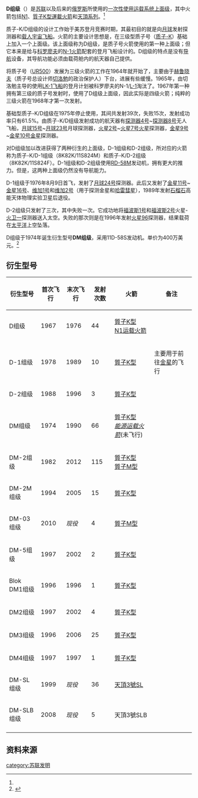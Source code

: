 {{Infobox rocket stage
<!-- Image -->
|image         = Block-D.jpg
|caption       = DM组级

<!-- Basic information -->
|name          = Blok DM <ref name=b14643-protondesign/>
|manufacturer  = <!--stage manufacturer-->
|country       = [[苏联|苏联]]
|rockets       = [[N1运载火箭|N1]]、[[质子运载火箭|质子运载火箭]]和[[天頂系列運載火箭|天頂系列運載火箭]]

<!-- General characteristics -->
|height        = {{convert|6.28|m|ft|abbr=on}}<!--height in meters, use {{convert}}-->
|diameter      = {{convert|3.70|m|ft|abbr=on}}<!--diameter in meters, use {{convert}}-->
|mass          = {{convert|17360|kg|lb|abbr=on}}<!--gross mass in kilograms, use {{convert}}-->
|propmass      = {{convert|15220|kg|lb|abbr=on}}<!--propellant mass in kilograms, use {{convert}}-->
|empty         = {{convert|2140|kg|lb|abbr=on}}<!--dry mass in kilograms, use {{convert}}-->

<!-- Associated Stages -->
|family        = D组级<!--if a member of a family of stages-->
|derived_from  = D组级<!--if derived from another stage or stages-->
|derivatives   = [[Blok_DM-03|DM-03组级]]<!--if derivative stages-->
|comparable    = [[Briz-M|Briz-M]]<!--if any similar, unrelated stage-->

<!-- Launch history -->
|status        = 已退役<!--active, retired, under development, cancelled, etc-->
|launches      = 66<!--total launches to date-->
|success       = <!--number of times stage has operated successfully-->
|fail          = <!--number of times stage itself has failed-->
|noburn        = <!--lower stage failed-->
|other_outcome = <!--other-->
|first         = 1974-03-26<!--date of first flight-->
|last          = 1988-05-06<!--date of last flight-->
|only          = <!--date of launch if stage flew only once-->
{{Infobox rocket/stage
|name          = DM组级
|engines       = [[RD-58M|RD-58M]]
|thrust        = {{convert|83.61|kN|lbf|abbr=on}}<!--thrust provided by stage in kN, use {{convert}}, required-->
|SI            = {{convert|363.5|isp|abbr=on}}<!--specific impulse of stage in s-->
|burntime          = 630秒<!--stage burn time in s -->
|fuel          = [[RG-1_(propellant)|RG-1]]/[[LOX|LOX]]<!--propellant used in stage, required-->
}}
}}

'''D组级'''（{{lang-ru|Блок Д}}）是[[苏联|苏联]]以及后来的[[俄罗斯|俄罗斯]]所使用的[[一次性使用运载系统|一次性使用运载系统]][[多節火箭#上面级|上面级]]，其中火箭包括[[N1运载火箭|N1]]、[[質子K型運載火箭|質子K型運載火箭]]和[[天頂系列運載火箭|天頂系列]]。<ref name=rkke-blokdmsl/>

质子-K/D组级的设计工作始于美苏登月竞赛时期，其最初目的就是向[[月球|月球]]发射探测器和[[载人宇宙飞船|载人宇宙飞船]]。火箭的主要设计思想是，在三级型质子号（[[质子-K|质子-K]]）基础上加入一个上面级。该上面级称为D组级，是质子号火箭使用的第一种上面级；但它本来是给与[[科罗廖夫|科罗廖夫]]的[[n1运载火箭|N-1火箭]]配套的登月飞船设计的。D组级的特点是没有[[导航|导航]]设备，其导航功能必须由载荷舱内的航天器自己提供。

将质子号（[[UR500|UR500]]）发展为三级火箭的工作在1964年就开始了，主要由于[[赫鲁晓夫|赫鲁晓夫]]（质子号总设计师[[切洛勉|切洛勉]]的政治保护人）下台，进展有些缓慢。1965年，由切洛勉主导的使用[[LK-1飞船|LK-1飞船]]的登月计划被科罗廖夫的N-1/[[L-1飞船|L-1]]淘汰了。1967年第一种拥有第三级的质子号发射时，使用了D组级上面级，因此实际是四级火箭；纯粹的三级火箭在1968年才第一次发射。

基础型质子-K/D组级在1975年停止使用，其间共发射39次，失败15次，发射成功率只有61.5%。由质子-K/D组级发射成功的航天器有[[探测器4号|探测器4号]]~[[探测器8号|探测器8号]]无人飞船，[[月球15号|月球15号]]~[[月球23号|月球23号]]月球探测器，[[火星2号|火星2号]]~[[火星7号|火星7号]][[火星|火星]]探测器，[[金星9号|金星9号]]~[[金星10号|金星10号]][[金星|金星]]探测器。

对D组级加以改进获得了两种衍生的上面级，D-1组级和D-2组级，所对应的火箭称为质子-K/D-1组级（8K82K/11S824M）和质子-K/D-2组级（8K82K/11S824F）。D-1组级和D-2组级使用[[RD-58M|RD-58M]]发动机，拥有更大的推力。但是，这两种上面级仍然没有导航能力。

D-1组级于1976年8月9日首飞，发射了[[月球24号|月球24号]]探测器。此后又发射了[[金星11号|金星11号]]~[[金星16号|金星16号]]、[[维加1号|维加1号]]和[[维加2号|维加2号]]（用于探测金星和[[哈雷彗星|哈雷彗星]]），1989年发射[[石榴石高能天体物理实验卫星|石榴石]]高能天体物理实验卫星后退役。

D-2组级只发射了三次，其中失败一次。它成功地将[[福波斯1号|福波斯1号]]和[[福波斯2号|福波斯2号]]火星-[[火卫一|火卫一]]探测器送入太空。失败的那次则是在1996年发射[[火星96|火星96]]探测器，结果载荷在[[太平洋|太平洋]]上空坠落。

D组级于1974年诞生衍生型号'''DM组级'''，采用11D-58S发动机。单价为400万美元。<ref>{{cite web | url=http://www.astronautix.com/craft/blo11s86.htm | title=Block DM 11S86 | accessdate=2008-09-26 | dead-url=yes | archiveurl=https://web.archive.org/web/20080723225810/http://www.astronautix.com/craft/blo11s86.htm | archivedate=2008-07-23 }}</ref>

==衍生型号==
{| class="wikitable sortable"
|-
! 衍生型号
! 首次飞行
! 末次飞行
! 发射次数
! 火箭
! 备注
|-
! D组级
| 1967
| 1976
| 44
| [[質子K型運載火箭|質子K型]]<br/>[[N1运载火箭|N1运载火箭]]
|
|-
! D-1组级
| 1978
| 1989
| 10
| [[質子K型運載火箭|質子K型]]
| 主要用于前往[[金星|金星]]的飞行
|-
! D-2组级
| 1988
| 1996
| 3
| [[質子K型運載火箭|質子K型]]
| 
|-
! DM组级
| 1974
| 1990
| 66
| [[質子K型運載火箭|質子K型]]<br/>''[[能源运载火箭|能源运载火箭]]''(未飞行)
| 
|-
! DM-2组级
| 1982
| 2012
| 115
| [[質子K型運載火箭|質子K型]]<br/>[[質子M型運載火箭|質子M型]]
| 
|-
! DM-2M组级
| 1994
| 2005
| 15
| [[質子K型運載火箭|質子K型]]
| 
|-
! DM-03组级
| 2010
| ''现役''
| 4
| [[質子M型運載火箭|質子M型]]
| 
|-
! DM-5组级
| 1997
| 2002
| 2
| [[質子K型運載火箭|質子K型]]
| 
|-
! Blok DM1组级
| 1996
| 1996
| 1
| [[質子K型運載火箭|質子K型]]
| 
|-
! DM2组级
| 1997
| 2002
| 4
| [[質子K型運載火箭|質子K型]]
| 
|-
! DM3组级
| 1996
| 2006
| 25
| [[質子K型運載火箭|質子K型]]
| 
|-
! DM4组级
| 1997
| 1997
| 1
| [[質子K型運載火箭|質子K型]]
| 
|-
! DM-SL组级
| 1999
| ''现役''
| 36
| [[天頂3號SL運載火箭|天頂3號SL]]
| 
|-
! DM-SLB组级
| 2008
| ''现役''
| 5
| 天頂3號SLB
| 
|-
|}

==资料来源==
{{Reflist|refs=
<ref name=b14643-protondesign>{{cite web|url=http://www.b14643.de/Spacerockets_1/East_Europe_2/Proton/Design/Proton_3.htm|title=Proton Design (3)|author=Norbert Bgügge|accessdate=2015-08-01|archive-date=2016-03-04|archive-url=https://web.archive.org/web/20160304195830/http://www.b14643.de/Spacerockets_1/East_Europe_2/Proton/Design/Proton_3.htm|dead-url=no}}</ref>

<ref name=rkke-blokdmsl>{{cite web|url=http://www.energia.ru/energia/launchers/upper-stages.html|title=Upper stage Blok DM, DM-SL|publisher=[[RSC_Energia|RSC Energia]]|accessdate=2013-06-30|archive-date=2012-01-24|archive-url=https://www.webcitation.org/64vgKf4Hp?url=http://www.energia.ru/energia/launchers/upper-stages.html|dead-url=no}}</ref>
}}
[[category:苏联发明|category:苏联发明]]